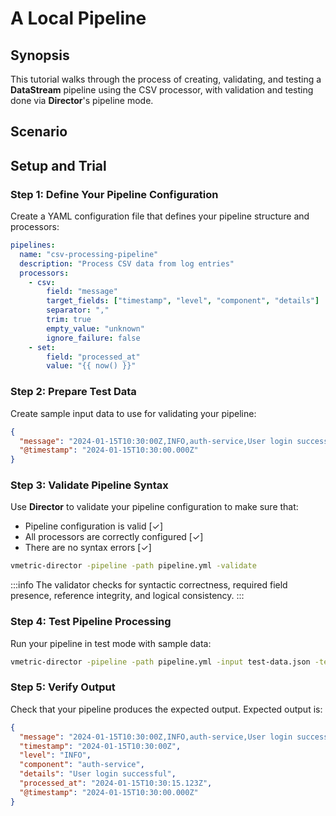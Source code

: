 # A Local Pipeline

## Synopsis

This tutorial walks through the process of creating, validating, and testing a **DataStream** pipeline using the CSV processor, with validation and testing done via **Director**'s pipeline mode.

## Scenario

## Setup and Trial

### Step 1: Define Your Pipeline Configuration

Create a YAML configuration file that defines your pipeline structure and processors:

```yaml title="pipeline.yml"
pipelines:
  name: "csv-processing-pipeline"
  description: "Process CSV data from log entries"
  processors:
    - csv:
        field: "message"
        target_fields: ["timestamp", "level", "component", "details"]
        separator: ","
        trim: true
        empty_value: "unknown"
        ignore_failure: false    
    - set:
        field: "processed_at"
        value: "{{ now() }}"
```

### Step 2: Prepare Test Data

Create sample input data to use for validating your pipeline:

```json title="test-data.json"
{
  "message": "2024-01-15T10:30:00Z,INFO,auth-service,User login successful",
  "@timestamp": "2024-01-15T10:30:00.000Z"
}
```

### Step 3: Validate Pipeline Syntax

Use **Director** to validate your pipeline configuration to make sure that:

- Pipeline configuration is valid [✓]
- All processors are correctly configured [✓]
- There are no syntax errors [✓]

```bash
vmetric-director -pipeline -path pipeline.yml -validate

```

:::info
The validator checks for syntactic correctness, required field presence, reference integrity, and logical consistency.
:::

### Step 4: Test Pipeline Processing

Run your pipeline in test mode with sample data:

```bash
vmetric-director -pipeline -path pipeline.yml -input test-data.json -test
```

### Step 5: Verify Output

Check that your pipeline produces the expected output. Expected output is:

```json
{
  "message": "2024-01-15T10:30:00Z,INFO,auth-service,User login successful",
  "timestamp": "2024-01-15T10:30:00Z",
  "level": "INFO",
  "component": "auth-service",
  "details": "User login successful",
  "processed_at": "2024-01-15T10:30:15.123Z",
  "@timestamp": "2024-01-15T10:30:00.000Z"
}
```
